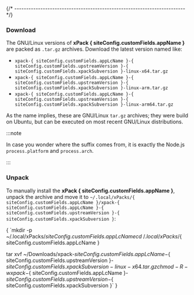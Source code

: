 

{/* ------------------------------------------------------------------------ */}

### Download

The GNU/Linux versions of **xPack { siteConfig.customFields.appName }**
are packed as `.tar.gz` archives.
Download the latest version named like:

* <code>xpack-{ siteConfig.customFields.appLcName }-{ siteConfig.customFields.upstreamVersion }-{ siteConfig.customFields.xpackSubversion }-linux-x64.tar.gz</code>
* <code>xpack-{ siteConfig.customFields.appLcName }-{ siteConfig.customFields.upstreamVersion }-{ siteConfig.customFields.xpackSubversion }-linux-arm.tar.gz</code>
* <code>xpack-{ siteConfig.customFields.appLcName }-{ siteConfig.customFields.upstreamVersion }-{ siteConfig.customFields.xpackSubversion }-linux-arm64.tar.gz</code>

As the name implies, these are GNU/Linux `tar.gz` archives; they were build on
Ubuntu, but can be executed on most recent GNU/Linux distributions.

:::note

In case you wonder where the suffix comes
from, it is exactly the Node.js `process.platform` and `process.arch`.

:::

### Unpack

To manually install the <b>xPack { siteConfig.customFields.appName }</b>,
unpack the archive and move it
to <code>~/.local/xPacks/{ siteConfig.customFields.appLcName }/xpack-{ siteConfig.customFields.appLcName }-{ siteConfig.customFields.upstreamVersion }-{ siteConfig.customFields.xpackSubversion }</code>:

<CodeBlock language="console"> {
`mkdir -p ~/.local/xPacks/${ siteConfig.customFields.appLcName }
cd ~/.local/xPacks/${ siteConfig.customFields.appLcName }

tar xvf ~/Downloads/xpack-${ siteConfig.customFields.appLcName }-${ siteConfig.customFields.upstreamVersion }-${ siteConfig.customFields.xpackSubversion }-linux-x64.tar.gz
chmod -R -w xpack-${ siteConfig.customFields.appLcName }-${ siteConfig.customFields.upstreamVersion }-${ siteConfig.customFields.xpackSubversion }`
}</CodeBlock>
